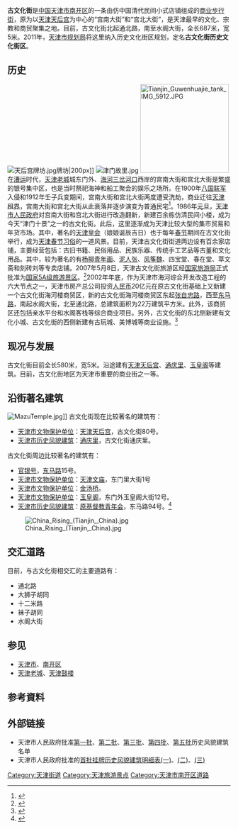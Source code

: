 {{coord|39.14152|N|117.18665|E|format=dms|region:CN_type:person|display=title}}
{{Infobox China Road
|路牌类型=Tianjin
|中文道路名称=古文化街
|道路方向=NS
|道路名称拼音=GU WEN HUA JIE
|图片=File:Ancient_Culture_Street_entrance.jpg
|图片说明= 古文化街北口处的“沽上艺苑”牌坊
|道路属性=普通道路
|道路总长度=0.687
|所在地区=[[天津市|天津市]][[南开区|南开区]]
|起点=通北路
|终点=水阁大街
|道路命名日期=1986年
|道路旧名=宫南大街<br />宫北大街
|道路动工日期=1986年
|收费=
}}
{{Infobox A-level scenic spot
|name=天津古文化街旅游区（津门故里）
|image=Ancient_Culture_Street_entrance.jpg
|image_size=280px
|alt=<!--图片描述-->
|caption=<!--图片说明-->
|level=AAAAA
|district=[[天津|天津]]
|assess=2007年
|location=[[天津市|天津市]][[南开区|南开区]]
}}
'''古文化街'''是[[中国|中国]][[天津市|天津市]][[南开区|南开区]]的一条由仿中国清代民间小式店铺组成的[[商业步行街|商业步行街]]，原为以[[天津天后宫|天津天后宫]]为中心的“宫南大街”和“宫北大街”，是天津最早的文化、宗教和商贸聚集之地。目前，古文化街北起通北路，南至水阁大街，全长687米，宽5米。2011年，[[天津市规划局|天津市规划局]]将这里纳入历史文化街区规划，定名'''古文化街历史文化街区'''。

== 历史 ==
[[File:天后宫牌坊.jpg|left]]牌坊|200px]]
[[File:津门故里.jpg|thumb]]
[[File:Tianjin_Guwenhuajie_tank_IMG_5912.JPG|200px]]
在[[漕运|漕运]]时代，[[天津老城|天津老城]]城东门外、[[海河|海河]][[三岔河口|三岔河口]]西岸的宫南大街和宫北大街是繁盛的银号集中区，也是当时祭祀海神和船工聚会的娱乐之场所。在1900年[[八国联军|八国联军]]入侵和1912年壬子兵变期间，宫南大街和宫北大街两度遭受洗劫，商业迁往[[天津租界|天津租界]]，宫南大街和宫北大街从此衰落并逐步演变为普通民宅<ref>{{Cite web |url=http://www.nankai.net.cn/lcxweb/lslcx/lcjs6.html |title=宫南、宫北大街忆旧 |accessdate=2009-08-12 |archive-date=2004-06-16 |archive-url=https://web.archive.org/web/20040616153921/http://www.nankai.net.cn/lcxweb/lslcx/lcjs6.html |dead-url=yes }}</ref>。1986年[[元旦|元旦]]，[[天津市人民政府|天津市人民政府]]对宫南大街和宫北大街进行改造翻新，新建百余栋仿清民间小楼，成为今天“津门十景”之一的古文化街。此后，这里逐渐成为天津比较大型的集市贸易和年货市场。其中，著名的[[天津皇会|天津皇会]]（娘娘诞辰吉日）也于每年[[春节|春节]]期间在古文化街举行，成为[[天津春节习俗|天津春节习俗]]的一道风景。目前，天津古文化街街道两边设有百余家店铺，主要经营包括：古旧书籍、民俗用品、民族乐器、传统手工艺品等古董和文化用品。其中，较为著名的有[[杨柳青年画|杨柳青年画]]、[[泥人张|泥人张]]、[[风筝魏|风筝魏]]、四宝堂、春在堂、萃文斋和刻砖刘等专卖店铺。2007年5月8日，天津古文化街旅游区经[[国家旅游局|国家旅游局]]正式批准为[[国家5A级旅游景区|国家5A级旅游景区]]。<ref>{{Cite web |url=http://news.sina.com.cn/c/p/2010-12-02/115021571399.shtml |title=天津古文化街介绍 |access-date=2011-08-16 |archive-date=2021-01-17 |archive-url=https://web.archive.org/web/20210117065656/http://news.sina.com.cn/c/p/2010-12-02/115021571399.shtml |dead-url=no }}</ref>2002年年底，作为天津市海河综合开发改造工程的六大节点之一，天津市房产总公司投资[[人民币|人民币]]20亿元在原古文化街基础上又新建一个古文化街海河楼商贸区，新的古文化街海河楼商贸区东起[[张自忠路_(天津)|张自忠路]]，西至[[东马路|东马路]]，南起水阁大街，北至通北路，总建筑面积为22万建筑平方米。此外，该商贸区还包括亲水平台和水阁客栈等综合商业项目。另外，古文化街的东北侧新建有文化小城、古文化街的西侧新建有古玩城、美博城等商业设施。<ref>{{Cite web |url=http://news.sohu.com/20040819/n221617840.shtml |title=探营新版古文化街 风貌建筑全部保留 |access-date=2011-08-16 |archive-date=2021-01-17 |archive-url=https://web.archive.org/web/20210117065652/http://news.sohu.com/20040819/n221617840.shtml |dead-url=no }}</ref>

== 现况与发展 ==
古文化街目前全长580米，宽5米。沿途建有[[天津天后宫|天津天后宫]]、[[通庆里|通庆里]]、[[天津玉皇阁|玉皇阁]]等建筑。目前，古文化街地区为天津市重要的商业街之一等。

== 沿街著名建筑 ==
[[File:MazuTemple.jpg|thumb]]]]
古文化街现在比较著名的建筑有：
*[[天津市文物保护单位|天津市文物保护单位]]：[[天津天后宫|天津天后宫]]，古文化街80号。
*[[天津市历史风貌建筑|天津市历史风貌建筑]]：[[通庆里|通庆里]]，古文化街通庆里。

古文化街周边比较著名的建筑有：
*[[官银号|官银号]]，[[东马路|东马路]]15号。
*[[天津市文物保护单位|天津市文物保护单位]]：[[天津文庙|天津文庙]]，东门里大街1号
*[[天津市文物保护单位|天津市文物保护单位]]：[[金汤桥|金汤桥]]。
*[[天津市文物保护单位|天津市文物保护单位]]：[[玉皇阁|玉皇阁]]，东门外玉皇阁大街12号。
*[[天津市历史风貌建筑|天津市历史风貌建筑]]：[[原天津基督教青年会旧址|原基督教青年会]]，东马路94号。<ref>{{Cite web |url=http://www.fmjz.cn/Pages/default.aspx |title=天津市历史风貌建筑网 |accessdate=2011-08-16 |archive-date=2010-12-11 |archive-url=https://web.archive.org/web/20101211101817/http://www.fmjz.cn/Pages/default.aspx |dead-url=no }}</ref>

[[File:China_Rising_(Tianjin,_China).jpg|thumb]]
== 交汇道路 ==
目前，与古文化街相交汇的主要道路有：
*通北路
*大狮子胡同
*十二米路
*袜子胡同
*水阁大街

== 参见 ==
*[[天津市|天津市]]、[[南开区|南开区]]
*[[天津老城|天津老城]]、[[天津鼓楼|天津鼓楼]]

== 参考資料 ==
<div class="references-small">
<references />
</div>

== 外部链接 ==
* 天津市人民政府批准[https://web.archive.org/web/20111116232403/http://www.fmjz.cn/Lists/List11/DispForm.aspx?ID=1 第一批]、[https://web.archive.org/web/20111116230841/http://www.fmjz.cn/Lists/List11/DispForm.aspx?ID=2 第二批]、[https://web.archive.org/web/20111116232248/http://www.fmjz.cn/Lists/List11/DispForm.aspx?ID=3 第三批]、[https://web.archive.org/web/20111116232448/http://www.fmjz.cn/Lists/List11/DispForm.aspx?ID=4 第四批]、[https://web.archive.org/web/20111116225811/http://www.fmjz.cn/Lists/List11/DispForm.aspx?ID=5 第五批]历史风貌建筑名单
* 天津市人民政府批准的[http://www2.tjfdc.gov.cn/Lists/List6/DispForm.aspx?ID=4676 首批挂牌历史风貌建筑明细表(一)]{{Webarchive|url=https://archive.is/20130628091346/http://www2.tjfdc.gov.cn/Lists/List6/DispForm.aspx?ID=4676 |date=2013-06-28 }}、[http://www2.tjfdc.gov.cn/Lists/List6/DispForm.aspx?ID=5022 (二)]{{Webarchive|url=https://archive.is/20130628090143/http://www2.tjfdc.gov.cn/Lists/List6/DispForm.aspx?ID=5022 |date=2013-06-28 }}、[http://www2.tjfdc.gov.cn/Lists/List6/DispForm.aspx?ID=4678 (三)]{{Webarchive|url=https://archive.is/20130627104219/http://www2.tjfdc.gov.cn/Lists/List6/DispForm.aspx?ID=4678 |date=2013-06-27 }}

{{国家5A旅游景区}}
{{历代天津之景}}
{{老天津卫}}
{{天津历史文化街区}}
{{天津主要商业街}}

[[Category:天津街道|Category:天津街道]]
[[Category:天津旅游景点|Category:天津旅游景点]]
[[Category:天津市南开区道路|Category:天津市南开区道路]]